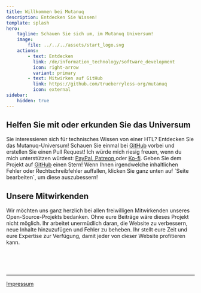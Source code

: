```yaml
---
title: Willkommen bei Mutanuq
description: Entdecken Sie Wissen!
template: splash
hero:
    tagline: Schauen Sie sich um, im Mutanuq Universum!
    image:
        file: ../../../assets/start_logo.svg
    actions:
        - text: Entdecken
          link: /de/information_technology/software_development
          icon: right-arrow
          variant: primary
        - text: Mitwirken auf GitHub
          link: https://github.com/trueberryless-org/mutanuq
          icon: external
sidebar:
    hidden: true
---
```



## Helfen Sie mit oder erkunden Sie das Universum

<CardGrid stagger>
    <Card title="Schnuppern Sie ins Wissen!" icon="random">
        Sie interessieren sich für technisches Wissen von einer HTL? Entdecken Sie das
        Mutanuq-Universum!
    </Card>
    <Card title="Seien Sie ein Mitbegründer dieser Webseite" icon="add-document">
        Schauen Sie einmal bei <a href="https://github.com/trueberryless-org/mutanuq">GitHub</a>
        vorbei und erstellen Sie einen Pull Request!
    </Card>
    <Card title="Support my work" icon="rocket">
        Ich würde mich riesig freuen, wenn du mich unterstützen würdest:
        <a href="https://www.paypal.com/donate/?hosted_button_id=WDQ5D2VQ6SWEC">PayPal</a>,<a href="https://www.patreon.com/trueberryless">
            Patreon
        </a> oder
        <a href="https://ko-fi.com/trueberryless">Ko-fi</a>.
    </Card>
    <Card title="Vergeben Sie einen Stern" icon="star">
        Geben Sie dem Projekt auf
        <a href="https://github.com/trueberryless-org/mutanuq">GitHub</a> einen Stern!
    </Card>
    <Card title="Verbessern Sie gefundene Fehler" icon="pencil">
        Wenn Ihnen irgendwelche inhaltlichen Fehler oder Rechtschreibfehler auffallen, klicken Sie
        ganz unten auf `Seite bearbeiten`, um diese auszubessern!
    </Card>
</CardGrid>

## Unsere Mitwirkenden

Wir möchten uns ganz herzlich bei allen freiwilligen Mitwirkenden unseres Open-Source-Projekts bedanken. Ohne eure Beiträge wäre dieses Projekt nicht möglich. Ihr arbeitet unermüdlich daran, die Website zu verbessern, neue Inhalte hinzuzufügen und Fehler zu beheben. Ihr stellt eure Zeit und eure Expertise zur Verfügung, damit jeder von dieser Website profitieren kann.


<ContributorList githubRepo="trueberryless-org/mutanuq" />

<br />
<br />
<br />

---

[Impressum](/de/imprint)
